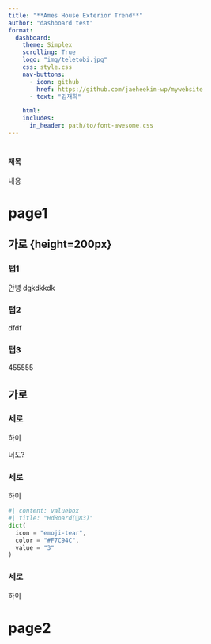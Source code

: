 ```yaml
---
title: "**Ames House Exterior Trend**"
author: "dashboard test"
format: 
  dashboard:
    theme: Simplex
    scrolling: True
    logo: "img/teletobi.jpg"
    css: style.css
    nav-buttons:
      - icon: github
        href: https://github.com/jaeheekim-wp/mywebsite
      - text: "김재희"

    html:
    includes:
      in_header: path/to/font-awesome.css                         
---
```


# {.sidebar}

#### 제목

내용

# page1

## 가로 {height=200px} {.tabset}

### 탭1
안녕
dgkdkkdk

### 탭2
dfdf

### 탭3
455555


## 가로 {height=400px}

### 세로 {width=10%}  
하이

::: {.card title=**배고파**}

너도?

:::

### 세로 {width=10%}
하이

```python
#| content: valuebox
#| title: "HdBoard(🔻83)"
dict(
  icon = "emoji-tear",
  color = "#F7C94C",
  value = "3"
)
```

### 세로 {width=80%}
하이


# page2
